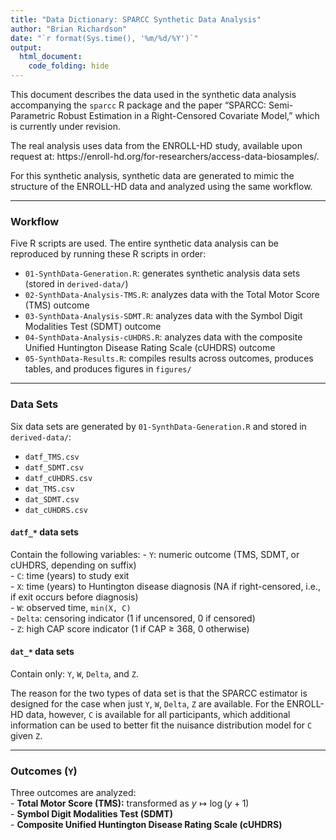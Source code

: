 ```yaml
---
title: "Data Dictionary: SPARCC Synthetic Data Analysis"
author: "Brian Richardson"
date: "`r format(Sys.time(), '%m/%d/%Y')`"
output:
  html_document:
    code_folding: hide
---
```


This document describes the data used in the synthetic data analysis accompanying the `sparcc` R package and the paper "SPARCC: Semi-Parametric Robust Estimation in a Right-Censored Covariate Model," which is currently under revision.

The real analysis uses data from the ENROLL-HD study, available upon request at: https://enroll-hd.org/for-researchers/access-data-biosamples/.  

For this synthetic analysis, synthetic data are generated to mimic the structure of the ENROLL-HD data and analyzed using the same workflow.

---

### Workflow

Five R scripts are used. The entire synthetic data analysis can be reproduced by running these R scripts in order:

* `01-SynthData-Generation.R`: generates synthetic analysis data sets (stored in `derived-data/`)
* `02-SynthData-Analysis-TMS.R`: analyzes data with the Total Motor Score (TMS) outcome
* `03-SynthData-Analysis-SDMT.R`: analyzes data with the Symbol Digit Modalities Test (SDMT) outcome
* `04-SynthData-Analysis-cUHDRS.R`: analyzes data with the composite Unified Huntington Disease Rating Scale (cUHDRS) outcome
* `05-SynthData-Results.R`: compiles results across outcomes, produces tables, and produces figures in `figures/`

---

### Data Sets

Six data sets are generated by `01-SynthData-Generation.R` and stored in `derived-data/`:

* `datf_TMS.csv`
* `datf_SDMT.csv`
* `datf_cUHDRS.csv`
* `dat_TMS.csv`
* `dat_SDMT.csv`
* `dat_cUHDRS.csv`

#### `datf_*` data sets  
Contain the following variables:
- `Y`: numeric outcome (TMS, SDMT, or cUHDRS, depending on suffix)  
- `C`: time (years) to study exit  
- `X`: time (years) to Huntington disease diagnosis (NA if right-censored, i.e., if exit occurs before diagnosis)  
- `W`: observed time, `min(X, C)`  
- `Delta`: censoring indicator (1 if uncensored, 0 if censored)  
- `Z`: high CAP score indicator (1 if CAP ≥ 368, 0 otherwise)  

#### `dat_*` data sets  
Contain only: `Y`, `W`, `Delta`, and `Z`.

The reason for the two types of data set is that the SPARCC estimator is designed for the case when just `Y`, `W`, `Delta`, `Z` are available. For the ENROLL-HD data, however, `C` is available for all participants, which additional information can be used to better fit the nuisance distribution model for `C` given `Z`.

---

### Outcomes (`Y`)

Three outcomes are analyzed:  
- **Total Motor Score (TMS):** transformed as $y \mapsto \log(y+1)$  
- **Symbol Digit Modalities Test (SDMT)**  
- **Composite Unified Huntington Disease Rating Scale (cUHDRS)**  
